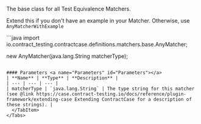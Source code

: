
The base class for all Test Equivalence Matchers.

Extend this if you don't
have an example in your Matcher. Otherwise, use `AnyMatcherWithExample`

<Tabs groupId="language">
  <TabItem value="java" label="Java">
```java
import io.contract_testing.contractcase.definitions.matchers.base.AnyMatcher;

new AnyMatcher(java.lang.String matcherType);
```

#### Parameters <a name="Parameters" id="Parameters"></a>
| **Name** | **Type** | **Description** |
| --- | --- | --- |
| matcherType | `java.lang.String` | The type string for this matcher (see @link https://case.contract-testing.io/docs/reference/plugin-framework/extending-case Extending ContractCase for a description of these strings). |
  </TabItem>
</Tabs>

